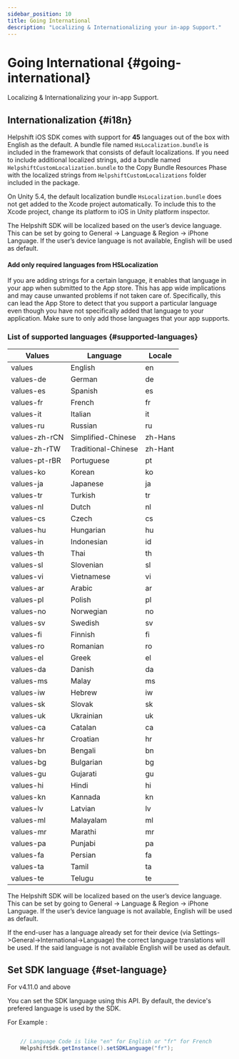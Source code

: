 ```yaml
---
sidebar_position: 10
title: Going International
description: "Localizing & Internationalizing your in-app Support."
---
```




# Going International {#going-international}

<Intro>

Localizing & Internationalizing your in-app Support.


</Intro>


## Internationalization {#i18n}
Helpshift iOS SDK comes with support for **45** languages out of the box with English as the default. A bundle file named `HsLocalization.bundle` is included in the framework that consists of default localizations. If you need to include additional localized strings, add a bundle named `HelpshiftCustomLocalization.bundle` to the Copy Bundle Resources Phase with the localized strings from `HelpshiftCustomLocalizations` folder included in the package.


<Admonition type="info" title="Note">

On Unity 5.4, the default localization bundle `HsLocalization.bundle` does not get added to the Xcode project automatically. To include this to the Xcode project, change its platform to iOS in Unity platform inspector.

</Admonition>


The Helpshift SDK will be localized based on the user’s device language. This can be set by going to General → Language & Region → iPhone Language. If the user’s device language is not available, English will be used as default.




<Admonition type="danger" title="Important">

#### Add only required languages from HSLocalization

If you are adding strings for a certain language, it enables that language in your app when submitted to the App store.
This has app wide implications and may cause unwanted problems if not taken care of.
Specifically, this can lead the App Store to detect that you support a particular language even
though you have not specifically added that language to your application.
Make sure to only add those languages that your app supports.


</Admonition>


### List of supported languages {#supported-languages}

| Values | Language | Locale |
|--------------------|-------------------|-------------------|
| values  | English | en|
| values-de| German | de|
| values-es | Spanish | es|
| values-fr | French | fr |
| values-it| Italian | it|
| values-ru| Russian | ru |
| values-zh-rCN| Simplified-Chinese | zh-Hans|
| value-zh-rTW| Traditional-Chinese | zh-Hant|
| values-pt-rBR| Portuguese |  pt|
| values-ko| Korean| ko|
| values-ja| Japanese | ja |
| values-tr|  Turkish| tr |
| values-nl| Dutch | nl|
| values-cs|  Czech| cs|
| values-hu| Hungarian | hu |
| values-in|  Indonesian| id|
| values-th| Thai | th |
| values-sl| Slovenian | sl |
| values-vi| Vietnamese | vi |
| values-ar| Arabic | ar |
| values-pl| Polish | pl |
| values-no| Norwegian | no |
| values-sv| Swedish | sv |
| values-fi| Finnish | fi |
| values-ro| Romanian | ro |
| values-el| Greek | el |
| values-da| Danish | da |
| values-ms| Malay | ms |
| values-iw| Hebrew | iw |
| values-sk| Slovak | sk |
| values-uk| Ukrainian | uk |
| values-ca| Catalan | ca |
| values-hr| Croatian | hr |
| values-bn| Bengali | bn |
| values-bg| Bulgarian | bg |
| values-gu| Gujarati | gu |
| values-hi| Hindi | hi |
| values-kn| Kannada | kn |
| values-lv| Latvian | lv |
| values-ml| Malayalam | ml |
| values-mr| Marathi | mr |
| values-pa| Punjabi | pa |
| values-fa| Persian | fa |
| values-ta| Tamil | ta |
| values-te| Telugu | te |

The Helpshift SDK will be localized based on the user’s device language. This can be set by going to General → Language & Region → iPhone Language. If the user’s device language is not available, English will be used as default.

If the end-user has a language already set for their device (via
Settings->General->International->Language) the correct language
translations will be used. If the said language is not available English
will be used as default.

## Set SDK language {#set-language}


<Admonition type="info" title="Note">

For v4.11.0 and above

</Admonition>


You can set the SDK language using this API.
By default, the device's prefered language is used by the SDK.

For Example :


```csharp

	// Language Code is like "en" for English or "fr" for French
	HelpshiftSdk.getInstance().setSDKLanguage("fr");
```

